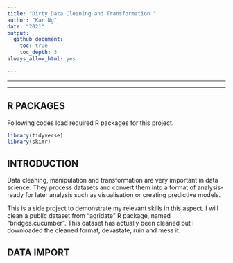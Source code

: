 ```yaml
---
title: "Dirty Data Cleaning and Transformation "
author: "Kar Ng"
date: "2021"
output: 
  github_document: 
    toc: true
    toc_depth: 3
always_allow_html: yes

---
```


***

***

## R PACKAGES

Following codes load required R packages for this project.

```r
library(tidyverse)
library(skimr)

```


## INTRODUCTION

Data cleaning, manipulation and transformation are very important in data science. They process datasets and convert them into a format of analysis-ready for later analysis such as visualisation or creating predictive models. 

This is a side project to demonstrate my relevant skills in this aspect. I will clean a public dataset from "agridate" R package, named "bridges.cucumber". This dataset has actually been cleaned but I downloaded the cleaned format, devastate, ruin and mess it. 





## DATA IMPORT

```r


```


